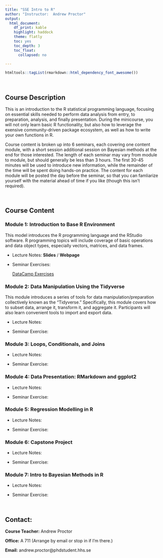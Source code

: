 ```yaml
---
title: "SSE Intro to R"
author: "Instructor:  Andrew Proctor"
output: 
  html_document:
    df_print: kable
    highlight: haddock
    theme: flatly
    toc: yes
    toc_depth: 3
    toc_float:
      collapsed: no
   
---
```

```r
htmltools::tagList(rmarkdown::html_dependency_font_awesome())
```

<br>

## Course Description

This is an introduction to the R statistical programming language, focusing on
essential skills needed to perform data analysis from entry, to preparation, analysis,
and finally presentation.  During the minicourse, you will not only learn basic
R functionality, but also how to leverage the exensive community-driven package 
ecosystem, as well as how to write your own functions in R.

Course content is broken up into 6 seminars, each covering one content module,
with a short session additional session on Bayesian methods at the end for those 
interested. The length of each seminar may vary from module to module, but should 
generally be less than 3 hours.  The first 30-45 minutes will be used to introduce 
new information, while the remainder of the time will be spent doing hands-on 
practice.  The content for each module will be posted the day before the seminar,
so that you can famliarize yourself with the material ahead of time if you like 
(though this isn't required).

<br>

## Course Content

### Module 1:  Introduction to Base R Environment

This model introduces the R programming language and the RStudio software.  R 
programming topics will include coverage of basic operations
and data object types, especially vectors, matrices, and data frames.

- Lecture Notes: **Slides** / **Webpage**

- Seminar Exercises:

    <a class="btn btn-primary" href="https://www.datacamp.com//teach/repositories/115256665/go" role="button">DataCamp Exercises</a>


### Module 2:  Data Manipulation Using the Tidyverse

This module introduces a series of tools for data manipulation/preparation 
collectively known as the "Tidyverse."  Specifically, this module covers how to 
subset data, arrange it, transform it, and aggregate it.  Participants will also 
learn convenient tools to import and export data.

  - Lecture Notes: 
  
  - Seminar Exercise:

### Module 3:  Loops, Conditionals, and Joins

  - Lecture Notes: 
  
  - Seminar Exercise:


### Module 4:  Data Presentation:  RMarkdown and ggplot2

  - Lecture Notes:
  
  - Seminar Exercise:


### Module 5: Regression Modelling in R

  - Lecture Notes: 
  
  - Seminar Exercise:
  

### Module 6:  Capstone Project

  - Lecture Notes: 
  
  - Seminar Exercise:


### Module 7:  Intro to Bayesian Methods in R

  - Lecture Notes:
  
  - Seminar Exercise:

<br>

## Contact:

   **Course Teacher:**  Andrew Proctor
  
   **Office:**  A 711 (Arrange by email or stop in if I'm there.)
  
   **Email:**  andrew.proctor@phdstudent.hhs.se

